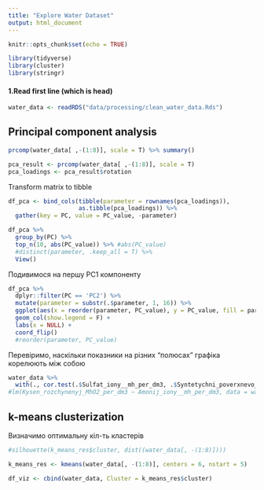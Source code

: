 ```yaml
---
title: "Explore Water Dataset"
output: html_document
---
```


```r
knitr::opts_chunk$set(echo = TRUE)

library(tidyverse)
library(cluster)
library(stringr)
```

#### 1.Read first line (which is head)
```r
water_data <- readRDS("data/processing/clean_water_data.Rds")
```

## Principal component analysis
```r
prcomp(water_data[ ,-(1:8)], scale = T) %>% summary()
```

```r
pca_result <- prcomp(water_data[ ,-(1:8)], scale = T)
pca_loadings <- pca_result$rotation
```
Transform matrix to tibble
```r
df_pca <- bind_cols(tibble(parameter = rownames(pca_loadings)),
                    as.tibble(pca_loadings)) %>% 
  gather(key = PC, value = PC_value, -parameter)
```

```r
df_pca %>% 
  group_by(PC) %>% 
  top_n(10, abs(PC_value)) %>% #abs(PC_value)
  #distinct(parameter, .keep_all = T) %>%
  View()
```
Подивимося на першу PC1 компоненту
```r
df_pca %>% 
  dplyr::filter(PC == 'PC2') %>% 
  mutate(parameter = substr(.$parameter, 1, 16)) %>% 
  ggplot(aes(x = reorder(parameter, PC_value), y = PC_value, fill = parameter)) +
  geom_col(show.legend = F) +
  labs(x = NULL) +
  coord_flip() 
  #reorder(parameter, PC_value)
```
Перевіримо, наскільки показники на різних "полюсах" графіка корелюють між собою
```r
water_data %>% 
  with(., cor.test(.$Sulfat_iony__mh_per_dm3, .$Syntetychni_poverxnevo_aktyvni_rechovyny__anionni___mh_per_dm3, method = 'pearson'))
#lm(Kysen_rozchynenyj_MhO2_per_dm3 ~ Amonij_iony__mh_per_dm3, data = water_data)
```
## k-means clusterization
Визначимо оптимальну кіл-ть кластерів
```r
#silhouette(k_means_res$cluster, dist((water_data[, -(1:8)])))
```

```r
k_means_res <- kmeans(water_data[, -(1:8)], centers = 6, nstart = 5)
```

```r
df_viz <- cbind(water_data, Cluster = k_means_res$cluster) 
```

